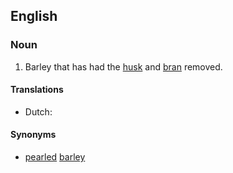 ==English==

===Noun===
{{en-noun|sg=[[pearl]] [[barley]]|-}}
# Barley that has had the [[husk]] and [[bran]] removed.

====Translations====
{{trans-top}}
* Dutch: {{t+|nl|gort|m}}
{{trans-mid}}
{{trans-bottom}}
====Synonyms====
*[[pearled]] [[barley]]